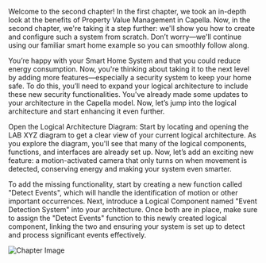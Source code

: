 Welcome to the second chapter! In the first chapter, we took an in-depth look at the benefits of Property Value Management in Capella. Now, in the second chapter, we're taking it a step further: we'll show you how to create and configure such a system from scratch. Don’t worry—we'll continue using our familiar smart home example so you can smoothly follow along.

You’re happy with your Smart Home System and that you could reduce energy consumption. Now, you're thinking about taking it to the next level by adding more features—especially a security system to keep your home safe. To do this, you’ll need to expand your logical architecture to include these new security functionalities. You've already made some updates to your architecture in the Capella model. Now, let’s jump into the logical architecture and start enhancing it even further.

Open the Logical Architecture Diagram: Start by locating and opening the LAB XYZ diagram to get a clear view of your current logical architecture. As you explore the diagram, you'll see that many of the logical components, functions, and interfaces are already set up. Now, let’s add an exciting new feature: a motion-activated camera that only turns on when movement is detected, conserving energy and making your system even smarter.

To add the missing functionality, start by creating a new function called "Detect Events", which will handle the identification of motion or other important occurrences. Next, introduce a Logical Component named "Event Detection System" into your architecture. Once both are in place, make sure to assign the "Detect Events" function to this newly created logical component, linking the two and ensuring your system is set up to detect and process significant events effectively.

![Chapter Image](./chapter-image.webp)
